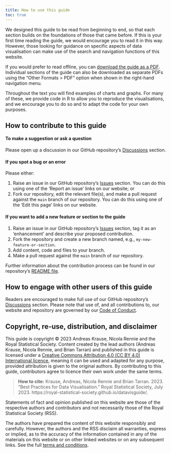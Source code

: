 ```yaml
---
title: How to use this guide
toc: true
---
```


We designed this guide to be read from beginning to end, so that each section builds on the foundations of those that came before. If this is your first time reading the guide, we would encourage you to read it in this way. However, those looking for guidance on specific aspects of data visualisation can make use of the search and navigation functions of this website.

If you would prefer to read offline, you can [download the guide as a PDF](https://github.com/royal-statistical-society/datavisguide/blob/full-pdf/RSS-data-vis-guide.pdf). Individual sections of the guide can also be downloaded as separate PDFs using the "Other Formats \> PDF" option when shown in the right-hand navigation menu.

Throughout the text you will find examples of charts and graphs. For many of these, we provide code in R to allow you to reproduce the visualisations, and we encourage you to do so and to adapt the code for your own purposes.

## How to contribute to this guide

#### To make a suggestion or ask a question

Please open up a discussion in our GitHub repository's [Discussions](https://github.com/royal-statistical-society/datavisguide/discussions) section.

#### If you spot a bug or an error

Please either:

1.  Raise an issue in our GitHub repository's [Issues](https://github.com/royal-statistical-society/datavisguide/issues) section. You can do this using one of the 'Report an issue' links on our website; or
2.  Fork our repository, edit the relevant file(s), and make a pull request against the `main` branch of our repository. You can do this using one of the 'Edit this page' links on our website.

#### If you want to add a new feature or section to the guide

1.  Raise an issue in our GitHub repository's [Issues](https://github.com/royal-statistical-society/datavisguide/issues) section, tag it as an 'enhancement' and describe your proposed contribution.
2.  Fork the repository and create a new branch named, e.g., `my-new-feature-or-section`.
3.  Add content, code and files to your branch.
4.  Make a pull request against the `main` branch of our repository.

Further information about the contribution process can be found in our repository's [README file](https://github.com/royal-statistical-society/datavisguide/tree/main#readme).

## How to engage with other users of this guide

Readers are encouraged to make full use of our GitHub repository's [Discussions](https://github.com/royal-statistical-society/datavisguide/discussions) section. Please note that use of, and all contributions to, our website and repository are governed by our [Code of Conduct](ts-and-cs.qmd#contributor-covenant-code-of-conduct).

## Copyright, re-use, distribution, and disclaimer

This guide is copyright © 2023 Andreas Krause, Nicola Rennie and the Royal Statistical Society. Content created by the lead authors (Andreas Krause, Nicola Rennie, and Brian Tarran) and published in this guide is licensed under a [Creative Commons Attribution 4.0 (CC BY 4.0) International licence](http://creativecommons.org/licenses/by/4.0/?ref=chooser-v1), meaning it can be used and adapted for any purpose, provided attribution is given to the original authors. By contributing to this guide, contributors agree to licence their own work under the same terms.

> **How to cite:** Krause, Andreas, Nicola Rennie and Brian Tarran. 2023. "Best Practices for Data Visualisation." Royal Statistical Society, July 2023. https://royal-statistical-society.github.io/datavisguide/.

Statements of fact and opinion published on this website are those of the respective authors and contributors and not necessarily those of the Royal Statistical Society (RSS).

The authors have prepared the content of this website responsibly and carefully. However, the authors and the RSS disclaim all warranties, express or implied, as to the accuracy of the information contained in any of the materials on this website or on other linked websites or on any subsequent links. See the full [terms and conditions](ts-and-cs.qmd).

